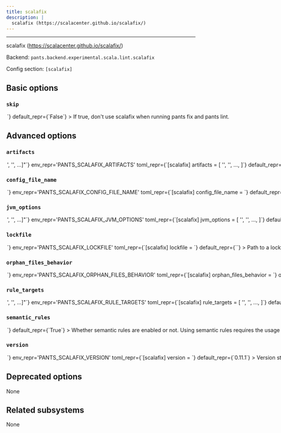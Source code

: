 ```yaml
---
title: scalafix
description: |
  scalafix (https://scalacenter.github.io/scalafix/)
---
```



---

scalafix (https://scalacenter.github.io/scalafix/)

Backend: <span className="color--primary">`pants.backend.experimental.scala.lint.scalafix`</span>

Config section: <span className="color--primary">`[scalafix]`</span>

<span className={styles.options}>

## Basic options

### `skip`

<Option
  cli_repr={`--[no-]scalafix-skip`}
  env_repr='PANTS_SCALAFIX_SKIP'
  toml_repr={`[scalafix]
skip = <bool>`}
  default_repr={`False`}
>

If true, don&#x27;t use scalafix when running `pants fix` and `pants lint`.

</Option>

## Advanced options

### `artifacts`

<Option
  cli_repr={`--scalafix-artifacts="['<str>', '<str>', ...]"`}
  env_repr='PANTS_SCALAFIX_ARTIFACTS'
  toml_repr={`[scalafix]
artifacts = [
    '<str>',
    '<str>',
    ...,
]`}
  default_repr={`[\n  "ch.epfl.scala:scalafix-cli_2.13.12:{version}"\n]`}
>

Artifact requirements for this tool using specified as either the address of a `jvm_artifact` target or, alternatively, as a colon-separated Maven coordinates (e.g., `group:name:version`). For Maven coordinates, the string `{version}` version will be substituted with the value of the `[scalafix].version` option.

</Option>

### `config_file_name`

<Option
  cli_repr={`--scalafix-config-file-name=<str>`}
  env_repr='PANTS_SCALAFIX_CONFIG_FILE_NAME'
  toml_repr={`[scalafix]
config_file_name = <str>`}
  default_repr={`.scalafix.conf`}
>

Name of a config file understood by scalafix (https://scalacenter.github.io/scalafix/docs/users/configuration.html). The plugin will search the ancestors of each directory in which Scala files are found for a config file of this name.

</Option>

### `jvm_options`

<Option
  cli_repr={`--scalafix-jvm-options="['<str>', '<str>', ...]"`}
  env_repr='PANTS_SCALAFIX_JVM_OPTIONS'
  toml_repr={`[scalafix]
jvm_options = [
    '<str>',
    '<str>',
    ...,
]`}
  default_repr={`[]`}
>

List of JVM options to pass to `scalafix` JVM processes.

Options set here will be added to those set in `[jvm].global_options`. Please check the documentation for the `jvm` subsystem to see what values are accepted here.

</Option>

### `lockfile`

<Option
  cli_repr={`--scalafix-lockfile=<str>`}
  env_repr='PANTS_SCALAFIX_LOCKFILE'
  toml_repr={`[scalafix]
lockfile = <str>`}
  default_repr={`<default>`}
>

Path to a lockfile used for installing the tool.

Set to the string `<default>` to use a lockfile provided by Pants, so long as you have not changed the `--version` option. See https://github.com/pantsbuild/pants/blob/release_2.26.2/src/python/pants/backend/scala/lint/scalafix/scalafix.default.lockfile.txt for the default lockfile contents.

To use a custom lockfile, set this option to a file path relative to the build root, then run `pants generate-lockfiles --resolve=scalafix`.

</Option>

### `orphan_files_behavior`

<Option
  cli_repr={`--scalafix-orphan-files-behavior=<OrphanFilepathConfigBehavior>`}
  env_repr='PANTS_SCALAFIX_ORPHAN_FILES_BEHAVIOR'
  toml_repr={`[scalafix]
orphan_files_behavior = <OrphanFilepathConfigBehavior>`}
  one_of='ignore, error, warn'
  default_repr={`error`}
>

Whether to ignore, error or show a warning when files are found that are not covered by the config file provided in `[scalafix].config_file_name` setting.

</Option>

### `rule_targets`

<Option
  cli_repr={`--scalafix-rule-targets="['<str>', '<str>', ...]"`}
  env_repr='PANTS_SCALAFIX_RULE_TARGETS'
  toml_repr={`[scalafix]
rule_targets = [
    '<str>',
    '<str>',
    ...,
]`}
  default_repr={`[]`}
>

List of targets providing additional Scalafix rules.

</Option>

### `semantic_rules`

<Option
  cli_repr={`--[no-]scalafix-semantic-rules`}
  env_repr='PANTS_SCALAFIX_SEMANTIC_RULES'
  toml_repr={`[scalafix]
semantic_rules = <bool>`}
  default_repr={`True`}
>

Whether semantic rules are enabled or not.

Using semantic rules requires the usage of the `semanticdb-scalac` plugin and will trigger compilation of the source code before running scalafix on the sources.

</Option>

### `version`

<Option
  cli_repr={`--scalafix-version=<str>`}
  env_repr='PANTS_SCALAFIX_VERSION'
  toml_repr={`[scalafix]
version = <str>`}
  default_repr={`0.11.1`}
>

Version string for the tool. This is available for substitution in the `[scalafix].artifacts` option by including the string `{version}`.

</Option>

## Deprecated options

None

## Related subsystems

None

</span>
